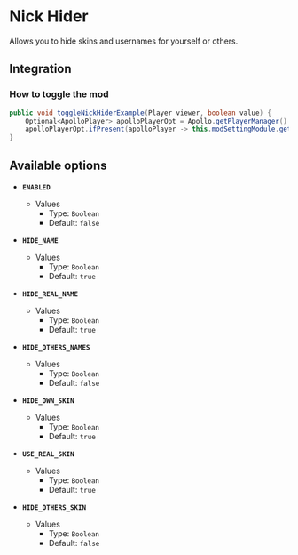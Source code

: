# Nick Hider

Allows you to hide skins and usernames for yourself or others.

## Integration

### How to toggle the mod

```java
public void toggleNickHiderExample(Player viewer, boolean value) {
    Optional<ApolloPlayer> apolloPlayerOpt = Apollo.getPlayerManager().getPlayer(viewer.getUniqueId());
    apolloPlayerOpt.ifPresent(apolloPlayer -> this.modSettingModule.getOptions().set(apolloPlayer, ModNickHider.ENABLED, value));
}
```

## Available options

- __`ENABLED`__
    - Values
        - Type: `Boolean`
        - Default: `false`

- __`HIDE_NAME`__
    - Values
        - Type: `Boolean`
        - Default: `true`

- __`HIDE_REAL_NAME`__
    - Values
        - Type: `Boolean`
        - Default: `true`

- __`HIDE_OTHERS_NAMES`__
    - Values
        - Type: `Boolean`
        - Default: `false`

- __`HIDE_OWN_SKIN`__
    - Values
        - Type: `Boolean`
        - Default: `true`

- __`USE_REAL_SKIN`__
    - Values
        - Type: `Boolean`
        - Default: `true`

- __`HIDE_OTHERS_SKIN`__
    - Values
        - Type: `Boolean`
        - Default: `false`

